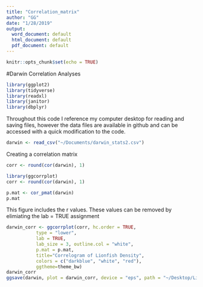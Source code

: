 ```yaml
---
title: "Correlation_matrix"
author: "GG"
date: "1/28/2019"
output:
  word_document: default
  html_document: default
  pdf_document: default
---
```


```r
knitr::opts_chunk$set(echo = TRUE)
```
#Darwin Correlation Analyses
```r
library(ggplot2)
library(tidyverse)
library(readxl)
library(janitor)
library(dbplyr)
```
Throughout this code I reference my computer desktop for reading and saving files, however the data files are available in github and can be accessed with a quick modification to the code.
```r
darwin <- read_csv("~/Documents/darwin_stats2.csv")
```
Creating a correlation matrix

```r
corr <- round(cor(darwin), 1)
```

```r
library(ggcorrplot)
corr <- round(cor(darwin), 1)
```
```r
p.mat <- cor_pmat(darwin)
p.mat

```

This figure includes the r values. These values can be removed by elimiating the lab = TRUE assignment
```r
darwin_corr <- ggcorrplot(corr, hc.order = TRUE, 
           type = "lower", 
           lab = TRUE, 
           lab_size = 3, outline.col = "white",
           p.mat = p.mat,
           title="Correlogram of Lionfish Density", 
           colors = c("darkblue", "white", "red"),
           ggtheme=theme_bw)
darwin_corr
ggsave(darwin, plot = darwin_corr, device = "eps", path = "~/Desktop/Lionfish")
```




